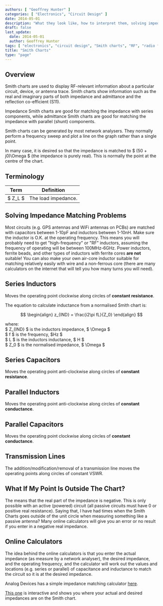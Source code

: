 ```yaml
---
authors: [ "Geoffrey Hunter" ]
categories: [ "Electronics", "Circuit Design" ]
date: 2014-05-01
description: "What they look like, how to interpret them, solving impedance matching problems, and more info on Smith charts."
draft: false
last_update:
  date: 2014-05-01
  author: Geoffrey Hunter
tags: [ "electronics", "circuit design", "Smith charts", "RF", "radio frequency", "impedance", "admittance", "load", "GPS", "WiFi", "plots", "graphs", "charts", "network analysers" ]
title: "Smith Charts"
type: "page"
---
```


## Overview

Smith charts are used to display RF-relevant information about a particular circuit, device, or antenna trace. Smith charts show information such as the real and imaginary parts of both impedance and admittance and the reflection co-efficient (S11).

Impedance Smith charts are good for matching the impedance with series components, while admittance Smith charts are good for matching the impedance with parallel (shunt) components.

Smith charts can be generated by most network analysers. They normally perform a frequency sweep and plot a line on the graph rather than a single point.

In many case, it is desired so that the impedance is matched to $ (50 + j0)\Omega $ (the impedance is purely real). This is normally the point at the centre of the chart.

## Terminology

<table>
    <thead>
      <tr>
          <th>Term</th>
          <th>Definition</th>
      </tr>
  </thead>
	<tbody>
		<tr>
      <td>$ Z_L $</td>
      <td>The load impedance.</td>
		</tr>
	</tbody>
</table>

## Solving Impedance Matching Problems

Most circuits (e.g. GPS antennas and WiFi antennas on PCBs) are matched with capacitors between 1-10pF and inductors between 1-10nH. Make sure the inductor is O.K. at the operating frequency. This means you will probably need to get "high-frequency" or "RF" inductors, assuming the frequency of operating will be between 100MHz-6GHz. Power inductors, ferrite beads, and other types of inductors with ferrite cores **are not** suitable! You can also make your own air-core inductor suitable for matching relatively easily with wire and a non-ferrous core (there are many calculators on the internet that will tell you how many turns you will need).

## Series Inductors

Moves the operating point clockwise along circles of **constant resistance**.

The equation to calculate inductance from a normalised Smith chart is:

$$
\begin{align}
z_{IND} = \frac{i2\pi fL}{Z_0}
\end{align}
$$

<p className="centered">	where:<br/>
	$ Z_{IND} $ is the inductors impedance, $ \Omega $<br/>
	$ f $ is the frequency, $Hz $<br/>
	$ L $ is the inductors inductance, $ H $<br/>
	$ Z_0 $ is the normalised impedance, $ \Omega $<br/></p>

## Series Capacitors

Moves the operating point anti-clockwise along circles of **constant resistance**.

## Parallel Inductors

Moves the operating point anti-clockwise along circles of **constant conductance**.

## Parallel Capacitors

Moves the operating point clockwise along circles of **constant conductance**.

## Transmission Lines

The addition/modification/removal of a transmission line moves the operating points along circles of constant VSWR.

## What If My Point Is Outside The Chart?

The means that the real part of the impedance is negative. This is only possible with an active (powered) circuit (all passive circuits must have 0 or positive real resistance). Saying that, I have had times when the Smith Charts goes outside of the unit circle when measuring something like a passive antenna? Many online calculators will give you an error or no result if you enter in a negative real impedance.

## Online Calculators

The idea behind the online calculators is that you enter the actual impedance (as measure by a network analyser), the desired impedance, and the operating frequency, and the calculator will work out the values and locations (e.g. series or parallel) of capacitance and inductance to match the circuit so it is at the desired impedance.

Analog Devices has a simple impedance matching calculator [here](http://designtools.analog.com/RFIMPD/).

[This one](http://cgi.www.telestrian.co.uk/cgi-bin/www.telestrian.co.uk/smiths.pl) is interactive and shows you where your actual and desired impedances are on the Smith chart.

